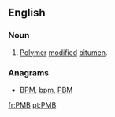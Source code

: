 ==English==

===Noun===
{{en-noun}}

# {{lb|en|initialism}} [[polymer|Polymer]] [[modified]] [[bitumen]].

===Anagrams===
* [[BPM#English|BPM]], [[bpm#English|bpm]], [[PBM#English|PBM]]

[[fr:PMB]]
[[pt:PMB]]